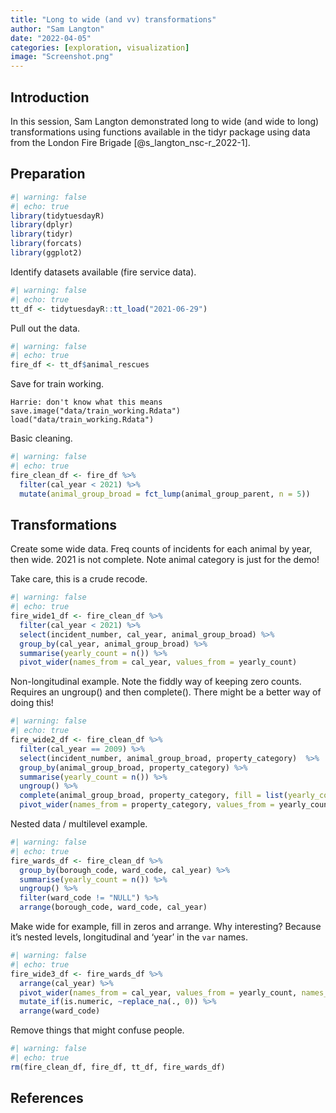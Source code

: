 ```yaml
---
title: "Long to wide (and vv) transformations"
author: "Sam Langton"
date: "2022-04-05"
categories: [exploration, visualization]
image: "Screenshot.png"
---
```



## Introduction

In this session, Sam Langton demonstrated long to wide (and wide to long) transformations using functions available in the tidyr package using data from the London Fire Brigade [@s_langton_nsc-r_2022-1].

## Preparation

```r
#| warning: false
#| echo: true
library(tidytuesdayR)
library(dplyr)
library(tidyr)
library(forcats)
library(ggplot2)
```

Identify datasets available (fire service data).

```r
#| warning: false
#| echo: true
tt_df <- tidytuesdayR::tt_load("2021-06-29")
```

Pull out the data.

```r
#| warning: false
#| echo: true
fire_df <- tt_df$animal_rescues
```

Save for train working.

    Harrie: don't know what this means
    save.image("data/train_working.Rdata")
    load("data/train_working.Rdata")

Basic cleaning.

```r
#| warning: false
#| echo: true
fire_clean_df <- fire_df %>% 
  filter(cal_year < 2021) %>% 
  mutate(animal_group_broad = fct_lump(animal_group_parent, n = 5))
```

## Transformations

Create some wide data. Freq counts of incidents for each animal by year, then wide. 2021 is not complete. Note animal category is just for the demo!

Take care, this is a crude recode.

```r
#| warning: false
#| echo: true
fire_wide1_df <- fire_clean_df %>% 
  filter(cal_year < 2021) %>% 
  select(incident_number, cal_year, animal_group_broad) %>% 
  group_by(cal_year, animal_group_broad) %>% 
  summarise(yearly_count = n()) %>% 
  pivot_wider(names_from = cal_year, values_from = yearly_count)
```

Non-longitudinal example. Note the fiddly way of keeping zero counts. Requires an ungroup() and then complete(). There might be a better way of doing this!

```r
#| warning: false
#| echo: true
fire_wide2_df <- fire_clean_df %>% 
  filter(cal_year == 2009) %>% 
  select(incident_number, animal_group_broad, property_category)  %>% 
  group_by(animal_group_broad, property_category) %>% 
  summarise(yearly_count = n()) %>% 
  ungroup() %>% 
  complete(animal_group_broad, property_category, fill = list(yearly_count = 0)) %>% 
  pivot_wider(names_from = property_category, values_from = yearly_count)
```

Nested data / multilevel example.

```r
#| warning: false
#| echo: true
fire_wards_df <- fire_clean_df %>%
  group_by(borough_code, ward_code, cal_year) %>% 
  summarise(yearly_count = n()) %>% 
  ungroup() %>% 
  filter(ward_code != "NULL") %>% 
  arrange(borough_code, ward_code, cal_year)
```

Make wide for example, fill in zeros and arrange. Why interesting? Because it's nested levels, longitudinal and 'year' in the `var` names.

```r
#| warning: false
#| echo: true
fire_wide3_df <- fire_wards_df %>% 
  arrange(cal_year) %>% 
  pivot_wider(names_from = cal_year, values_from = yearly_count, names_prefix = "year_") %>% 
  mutate_if(is.numeric, ~replace_na(., 0)) %>% 
  arrange(ward_code) 
```

Remove things that might confuse people.

```r
#| warning: false
#| echo: true
rm(fire_clean_df, fire_df, tt_df, fire_wards_df)
```

## References
